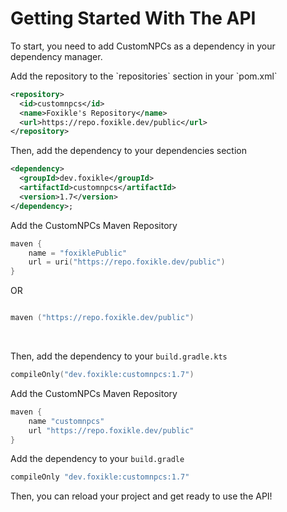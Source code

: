 
# Getting Started With The API

To start, you need to add CustomNPCs as a dependency in your dependency manager.

<Tabs>
<TabItem value="Maven" label="Maven">
Add the repository to the `repositories` section in your `pom.xml`

```xml
<repository>
  <id>customnpcs</id>
  <name>Foxikle's Repository</name>
  <url>https://repo.foxikle.dev/public</url>
</repository>
```

Then, add the dependency to your dependencies section
```xml
<dependency>
  <groupId>dev.foxikle</groupId>
  <artifactId>customnpcs</artifactId>
  <version>1.7</version>
</dependency>;
```
</TabItem>
<TabItem label="Gradle (kotlin)" value="Gradle (kotlin)">

Add the CustomNPCs Maven Repository

```kotlin
maven {
    name = "foxiklePublic"
    url = uri("https://repo.foxikle.dev/public")
}
```

 OR

```kotlin

maven ("https://repo.foxikle.dev/public")
```


<br/>

Then, add the dependency to your `build.gradle.kts`
```kotlin
compileOnly("dev.foxikle:customnpcs:1.7")
```

</TabItem>
<TabItem label="Gradle (Groovy)" value="groovy-dsl">

Add the CustomNPCs Maven Repository


```groovy
maven {
    name "customnpcs"
    url "https://repo.foxikle.dev/public"
}
```

Add the dependency to your `build.gradle`
```groovy
compileOnly "dev.foxikle:customnpcs:1.7"
```

</TabItem>
</Tabs>


Then, you can reload your project and get ready to use the API!
